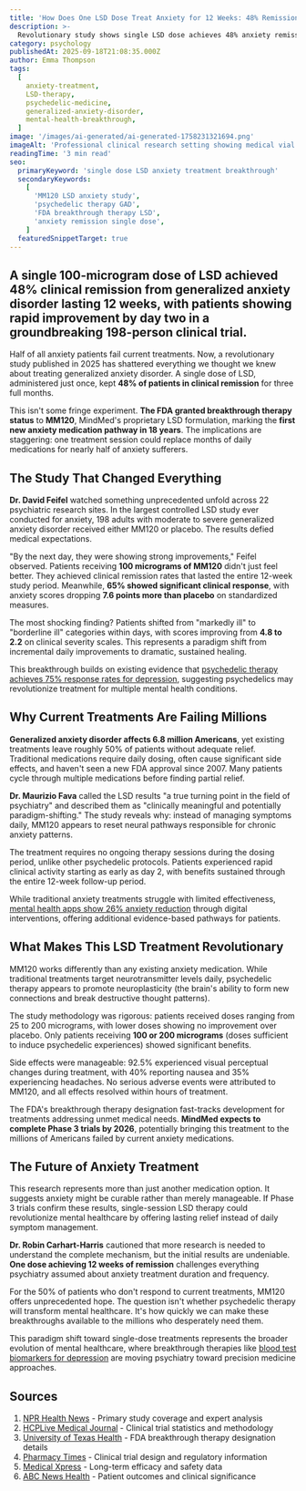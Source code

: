 ```yaml
---
title: 'How Does One LSD Dose Treat Anxiety for 12 Weeks: 48% Remission Rate Shocks Medical Community'
description: >-
  Revolutionary study shows single LSD dose achieves 48% anxiety remission lasting 12 weeks, with FDA breakthrough status marking first GAD medication approval in 18 years.
category: psychology
publishedAt: 2025-09-18T21:08:35.000Z
author: Emma Thompson
tags:
  [
    anxiety-treatment,
    LSD-therapy,
    psychedelic-medicine,
    generalized-anxiety-disorder,
    mental-health-breakthrough,
  ]
image: '/images/ai-generated/ai-generated-1758231321694.png'
imageAlt: 'Professional clinical research setting showing medical vial containing single-dose LSD treatment, representing breakthrough anxiety therapy study with 48% remission rate'
readingTime: '3 min read'
seo:
  primaryKeyword: 'single dose LSD anxiety treatment breakthrough'
  secondaryKeywords:
    [
      'MM120 LSD anxiety study',
      'psychedelic therapy GAD',
      'FDA breakthrough therapy LSD',
      'anxiety remission single dose',
    ]
  featuredSnippetTarget: true
---
```


## A single 100-microgram dose of LSD achieved **48% clinical remission** from generalized anxiety disorder lasting **12 weeks**, with patients showing rapid improvement by day two in a groundbreaking **198-person clinical trial**.

Half of all anxiety patients fail current treatments. Now, a revolutionary study published in 2025 has shattered everything we thought we knew about treating generalized anxiety disorder. A single dose of LSD, administered just once, kept **48% of patients in clinical remission** for three full months.

This isn't some fringe experiment. **The FDA granted breakthrough therapy status** to **MM120**, MindMed's proprietary LSD formulation, marking the **first new anxiety medication pathway in 18 years**. The implications are staggering: one treatment session could replace months of daily medications for nearly half of anxiety sufferers.

## The Study That Changed Everything

**Dr. David Feifel** watched something unprecedented unfold across 22 psychiatric research sites. In the largest controlled LSD study ever conducted for anxiety, 198 adults with moderate to severe generalized anxiety disorder received either MM120 or placebo. The results defied medical expectations.

"By the next day, they were showing strong improvements," Feifel observed. Patients receiving **100 micrograms of MM120** didn't just feel better. They achieved clinical remission rates that lasted the entire 12-week study period. Meanwhile, **65% showed significant clinical response**, with anxiety scores dropping **7.6 points more than placebo** on standardized measures.

The most shocking finding? Patients shifted from "markedly ill" to "borderline ill" categories within days, with scores improving from **4.8 to 2.2** on clinical severity scales. This represents a paradigm shift from incremental daily improvements to dramatic, sustained healing.

This breakthrough builds on existing evidence that [psychedelic therapy achieves 75% response rates for depression](/psychology/psychedelic-therapy-depression-breakthrough), suggesting psychedelics may revolutionize treatment for multiple mental health conditions.

## Why Current Treatments Are Failing Millions

**Generalized anxiety disorder affects 6.8 million Americans**, yet existing treatments leave roughly 50% of patients without adequate relief. Traditional medications require daily dosing, often cause significant side effects, and haven't seen a new FDA approval since 2007. Many patients cycle through multiple medications before finding partial relief.

**Dr. Maurizio Fava** called the LSD results "a true turning point in the field of psychiatry" and described them as "clinically meaningful and potentially paradigm-shifting." The study reveals why: instead of managing symptoms daily, MM120 appears to reset neural pathways responsible for chronic anxiety patterns.

The treatment requires no ongoing therapy sessions during the dosing period, unlike other psychedelic protocols. Patients experienced rapid clinical activity starting as early as day 2, with benefits sustained through the entire 12-week follow-up period.

While traditional anxiety treatments struggle with limited effectiveness, [mental health apps show 26% anxiety reduction](/health/mental-health-apps-show-clinical-results) through digital interventions, offering additional evidence-based pathways for patients.

## What Makes This LSD Treatment Revolutionary

MM120 works differently than any existing anxiety medication. While traditional treatments target neurotransmitter levels daily, psychedelic therapy appears to promote neuroplasticity (the brain's ability to form new connections and break destructive thought patterns).

The study methodology was rigorous: patients received doses ranging from 25 to 200 micrograms, with lower doses showing no improvement over placebo. Only patients receiving **100 or 200 micrograms** (doses sufficient to induce psychedelic experiences) showed significant benefits.

Side effects were manageable: 92.5% experienced visual perceptual changes during treatment, with 40% reporting nausea and 35% experiencing headaches. No serious adverse events were attributed to MM120, and all effects resolved within hours of treatment.

The FDA's breakthrough therapy designation fast-tracks development for treatments addressing unmet medical needs. **MindMed expects to complete Phase 3 trials by 2026**, potentially bringing this treatment to the millions of Americans failed by current anxiety medications.

## The Future of Anxiety Treatment

This research represents more than just another medication option. It suggests anxiety might be curable rather than merely manageable. If Phase 3 trials confirm these results, single-session LSD therapy could revolutionize mental healthcare by offering lasting relief instead of daily symptom management.

**Dr. Robin Carhart-Harris** cautioned that more research is needed to understand the complete mechanism, but the initial results are undeniable. **One dose achieving 12 weeks of remission** challenges everything psychiatry assumed about anxiety treatment duration and frequency.

For the 50% of patients who don't respond to current treatments, MM120 offers unprecedented hope. The question isn't whether psychedelic therapy will transform mental healthcare. It's how quickly we can make these breakthroughs available to the millions who desperately need them.

This paradigm shift toward single-dose treatments represents the broader evolution of mental healthcare, where breakthrough therapies like [blood test biomarkers for depression](/psychology/revolutionary-blood-test-depression-biomarkers) are moving psychiatry toward precision medicine approaches.

## Sources

1. [NPR Health News](https://www.npr.org/sections/shots-health-news/2025/09/05/nx-s1-5529325/one-dose-lsd-generalized-anxiety-disorder-psychedelics) - Primary study coverage and expert analysis
2. [HCPLive Medical Journal](https://www.hcplive.com/view/single-dose-mm120-lsd-shows-lasting-anxiety-reduction-gad) - Clinical trial statistics and methodology
3. [University of Texas Health](https://med.uth.edu/psychiatry/2024/04/01/fda-grants-breakthrough-status-to-lsd-formula-and-opens-a-new-frontier-in-the-generalized-anxiety-disorder-gad-treatment/) - FDA breakthrough therapy designation details
4. [Pharmacy Times](https://www.pharmacytimes.com/view/lsd-d-tartrate-receives-breakthrough-therapy-designation-from-fda-for-generalized-anxiety-disorder) - Clinical trial design and regulatory information
5. [Medical Xpress](https://medicalxpress.com/news/2025-09-lsd-ease-anxiety-symptoms-months.html) - Long-term efficacy and safety data
6. [ABC News Health](https://abcnews.go.com/US/lsd-shows-early-promise-potential-anxiety-treatment/story?id=125267546) - Patient outcomes and clinical significance
